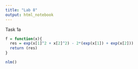 ```yaml
---
title: "Lab 8"
output: html_notebook
---
```


Task 1a

```r

f = function(x){
  res = exp(x[1]^2 + x[2]^2) - 2*(exp(x[1]) + exp(x[2]))
  return (res)
}
```

```r
nlm()
```
